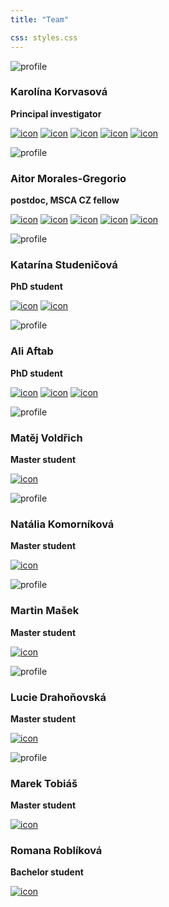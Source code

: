 ```yaml
---
title: "Team"

css: styles.css
---
```


::: {.grid}

::: {.g-col-3}

![profile](KK_Aachen.jpg)\

:::

::: {.g-col-8}

### Karolína Korvasová
**Principal investigator**\

[![icon](at_logo.png)](mailto:karolina.korvasova@matfyz.cuni.cz) 
[![icon](scholar_logo.png)](https://scholar.google.com/citations)
[![icon](github_logo.png)](https://github.com/kkorvasova)
[![icon](linkedin_logo.png)](https://www.linkedin.com/in/karol%C3%ADna-korvasov%C3%A1-65202352)
[![icon](bluesky_logo.svg)](https://bsky.app/profile/neuro-karolina.bsky.social)

:::

:::


::: {.grid}

::: {.g-col-3}

![profile](Aitor.png)\
:::

::: {.g-col-8}

### Aitor Morales-Gregorio
**postdoc, MSCA CZ fellow**\

[![icon](at_logo.png)](mailto:morales-gregorio@ksvi.mff.cuni.cz)
[![icon](scholar_logo.png)](https://scholar.google.com/citations?user=DMrZ4XUAAAAJ&hl=de)
[![icon](github_logo.png)](https://github.com/morales-gregorio)
[![icon](linkedin_logo.png)](https://www.linkedin.com/in/moralesgregorioaitor/)
[![icon](bluesky_logo.svg)](https://bsky.app/profile/aitormg.bsky.social)


:::

:::


::: {.grid}

::: {.g-col-3}

![profile](Katarina_whiteboard_sq.jpg)\

:::

::: {.g-col-8}

### Katarína Studeničová
**PhD student**\

[![icon](at_logo.png)](mailto:katarina.studenicova@matfyz.cuni.cz) 
[![icon](github_logo.png)](https://github.com/studekat)

:::

:::




::: {.grid}

::: {.g-col-3}

![profile](picture_aliaftab.jpg)\

:::

::: {.g-col-8}

### Ali Aftab
**PhD student**\

[![icon](at_logo.png)](mailto:aliaftab1555@gmail.com) 
[![icon](github_logo.png)](https://github.com/Aliminatorx)
[![icon](linkedin_logo.png)]( https://www.linkedin.com/in/ali-aftab-367814219/)

:::

:::



::: {.grid}

::: {.g-col-3}

![profile](matej_voldrich.jpg)\

:::

::: {.g-col-8}

### Matěj Voldřich
**Master student**\

[![icon](at_logo.png)](mailto:voldrim3@natur.cuni.cz)\ 

:::

:::


::: {.grid}

::: {.g-col-3}

![profile](Natalia.jpeg)\
:::

::: {.g-col-8}

### Natália Komorníková
**Master student**\

[![icon](at_logo.png)](mailto:natalia.komornikova@natur.cuni.cz)\ 


:::

:::


::: {.grid}

::: {.g-col-3}

![profile](Martin_small.jpg)\

:::

::: {.g-col-8}

### Martin Mašek
**Master student**\

[![icon](at_logo.png)](mailto:masekm11@fjfi.cvut.cz)\ 

:::

:::


::: {.grid}

::: {.g-col-3}

![profile](lucka_photo.jpg)\

:::

::: {.g-col-8}

### Lucie Drahoňovská
**Master student**\

[![icon](at_logo.png)](mailto:luckadrahonovska@seznam.cz)\ 

:::

:::

::: {.grid}

::: {.g-col-3}

![profile](marek_photo.jpeg)\

:::

::: {.g-col-8}

### Marek Tobiáš
**Master student**\

[![icon](at_logo.png)](mailto:tobiasma@natur.cuni.cz)\ 

:::

:::

::: {.grid}

::: {.g-col-3}

:::

::: {.g-col-8}

### Romana Roblíková
**Bachelor student**\

[![icon](at_logo.png)](mailto:roblikor@natur.cuni.cz)\ 

:::

:::


